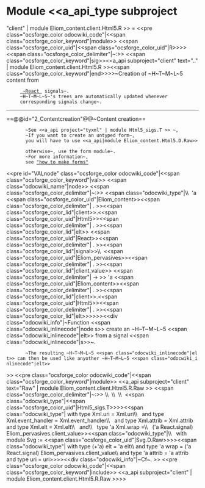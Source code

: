 =Module <<a_api_type subproject="client" | module Eliom_content.client.Html5.R >> =
<<pre class="ocsforge_color odocwiki_code"|<<span class="ocsforge_color_keyword"|module>> <<span class="ocsforge_color_uid"|<<span class="ocsforge_color_uid"|R>>>> <<span class="ocsforge_color_delimiter"|~:>> <<span class="ocsforge_color_keyword"|sig>><<a_api subproject="client" text=".." | module Eliom_content.client.Html5.R >><<span class="ocsforge_color_keyword"|end>>>>~Creation of ~H~T~M~L~5 content from
      [[ http://erratique.ch/software/react| ~React ]] signals~.
      ~H~T~M~L~5~'s trees are automatically updated whenever
      corresponding signals change~.

----


==@@id="2_Contentcreation"@@~Content creation==

        ~See <<a_api project="tyxml" | module Html5_sigs.T >> ~,
        ~If you want to create an untyped form~,
        you will have to use <<a_api|module Eliom_content.Html5.D.Raw>> 
        otherwise~, use the form module~.
        ~For more information~,
        see [[http://ocsigen.org/howto/forms/|"how to make forms"]]
<<pre id="VALnode" class="ocsforge_color odocwiki_code"|<<span class="ocsforge_color_keyword"|val>> <<span class="odocwiki_name"|node>> <<span class="ocsforge_color_delimiter"|~:>> <<span class="odocwiki_type"|\\  'a <<span class="ocsforge_color_uid"|Eliom_content>><<span class="ocsforge_color_delimiter"| . >><<span class="ocsforge_color_lid"|client>>.<<span class="ocsforge_color_uid"|Html5>><<span class="ocsforge_color_delimiter"| . >><<span class="ocsforge_color_lid"|elt>> <<span class="ocsforge_color_uid"|React>><<span class="ocsforge_color_delimiter"| . >><<span class="ocsforge_color_lid"|signal>>\\  <<span class="ocsforge_color_uid"|Eliom_pervasives>><<span class="ocsforge_color_delimiter"| . >><<span class="ocsforge_color_lid"|client_value>> <<span class="ocsforge_color_delimiter"| -> >> 'a <<span class="ocsforge_color_uid"|Eliom_content>><<span class="ocsforge_color_delimiter"| . >><<span class="ocsforge_color_lid"|client>>.<<span class="ocsforge_color_uid"|Html5>><<span class="ocsforge_color_delimiter"| . >><<span class="ocsforge_color_lid"|elt>>>>>><<div class="odocwiki_info"|~Function <<span class="odocwiki_inlinecode"|node s>> create an ~H~T~M~L~5 <<span class="odocwiki_inlinecode"|elt>> from a signal <<span class="odocwiki_inlinecode"|s>>~.
        ~The resulting ~H~T~M~L~5 <<span class="odocwiki_inlinecode"|elt>> can then be used like anyother ~H~T~M~L~5 <<span class="odocwiki_inlinecode"|elt>>
>>
<<pre class="ocsforge_color odocwiki_code"|<<span class="ocsforge_color_keyword"|module>> <<a_api subproject="client" text="Raw" | module Eliom_content.client.Html5.R.Raw >> <<span class="ocsforge_color_delimiter"|~:>> \\  \\  \\  <<span class="odocwiki_type"|<<span class="ocsforge_color_uid"|Html5_sigs.T>>>><<span class="odocwiki_type"| with type Xml.uri = Xml.uri\\              and type Xml.event_handler = Xml.event_handler\\              and type Xml.attrib = Xml.attrib and type Xml.elt = Xml.elt\\              and\\                type 'a Xml.wrap =\\                  ('a React.signal) Eliom_pervasives.client_value>><<span class="odocwiki_type"|\\              with module Svg := <<span class="ocsforge_color_uid"|Svg.D.Raw>>>><<span class="odocwiki_type"| with type (+'a) elt = 'a elt\\          and type 'a wrap = ('a React.signal) Eliom_pervasives.client_value\\          and type 'a attrib = 'a attrib and type uri = uri>>>><<div class="odocwiki_info"|~Cf~.
>>
<<pre class="ocsforge_color odocwiki_code"|<<span class="ocsforge_color_keyword"|include>> <<a_api subproject="client" | module Eliom_content.client.Html5.R.Raw >>>>

